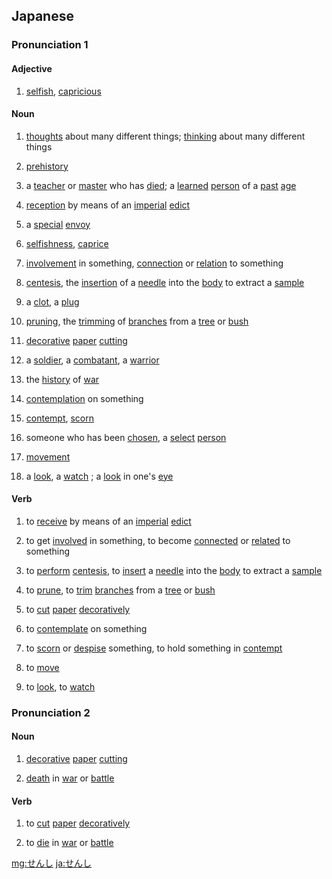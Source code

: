 ==Japanese==

===Pronunciation 1===
{{ja-pron|acc=1}}

====Adjective====
{{ja-adj|infl=na}}

# {{ja-def|専恣|擅恣}} [[selfish]], [[capricious]]

====Noun====
{{ja-noun}}

# {{ja-def|千思}} [[thought]]s about many different things; [[thinking]] about many different things
# {{ja-def|先史}} [[prehistory]]
# {{ja-def|先師}} a [[teacher]] or [[master]] who has [[died]]; a [[learned]] [[person]] of a [[past]] [[age]]
# {{ja-def|宣賜}} [[reception]] by means of an [[imperial]] [[edict]]
# {{ja-def|専使}} a [[special]] [[envoy]]
# {{ja-def|専恣|擅恣}} [[selfishness]], [[caprice]]
# {{ja-def|染指}} [[involvement]] in something, [[connection]] or [[relation]] to something
# {{ja-def|穿刺}} [[centesis]], the [[insertion]] of a [[needle]] into the [[body]] to extract a [[sample]]
# {{ja-def|栓子}} a [[clot]], a [[plug]] {{qualifier|especially of a [[blood vessel]]}}
# {{ja-def|剪枝}} [[pruning]], the [[trimming]] of [[branch]]es from a [[tree]] or [[bush]]
# {{ja-def|剪紙}} [[decorative]] [[paper]] [[cutting]]
# {{ja-def|戦士}} a [[soldier]], a [[combatant]], a [[warrior]]
# {{ja-def|戦史}} the [[history]] of [[war]]
# {{ja-def|潜思}} [[contemplation]] on something
# {{ja-def|賤視}} [[contempt]], [[scorn]]
# {{ja-def|選士}} someone who has been [[chosen]], a [[select]] [[person]] {{qualifier|male}}
# {{ja-def|遷徙}} [[movement]]
# {{ja-def|瞻視}} a [[look]], a [[watch]] {{qualifer|over something}}; a [[look]] in one's [[eye]]

====Verb====
{{ja-verb-suru}}

# {{ja-def|宣賜}} to [[receive]] by means of an [[imperial]] [[edict]]
# {{ja-def|染指}} to get [[involved]] in something, to become [[connected]] or [[related]] to something
# {{ja-def|穿刺}} to [[perform]] [[centesis]], to [[insert]] a [[needle]] into the [[body]] to extract a [[sample]]
# {{ja-def|剪枝}} to [[prune]], to [[trim]] [[branch]]es from a [[tree]] or [[bush]]
# {{ja-def|剪紙}} to [[cut]] [[paper]] [[decoratively]]
# {{ja-def|潜思}} to [[contemplate]] on something
# {{ja-def|賤視}} to [[scorn]] or [[despise]] something, to hold something in [[contempt]]
# {{ja-def|遷徙}} to [[move]]
# {{ja-def|瞻視}} to [[look]], to [[watch]] {{qual|over something}}

===Pronunciation 2===
{{ja-pron|acc=0}}

====Noun====
{{ja-noun}}

# {{ja-def|剪紙}} [[decorative]] [[paper]] [[cutting]]
# {{ja-def|戦死}} [[death]] in [[war]] or [[battle]]

====Verb====
{{ja-verb-suru}}

# {{ja-def|剪紙}} to [[cut]] [[paper]] [[decoratively]]
# {{ja-def|戦死}} to [[die]] in [[war]] or [[battle]]

[[mg:せんし]]
[[ja:せんし]]